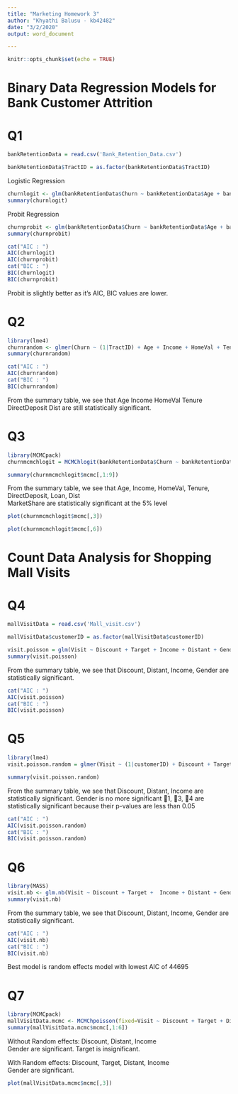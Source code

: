```yaml
---
title: "Marketing Homework 3"
author: "Khyathi Balusu - kb42482"
date: "3/2/2020"
output: word_document

---
```


```r
knitr::opts_chunk$set(echo = TRUE)
```

# Binary Data Regression Models for Bank Customer Attrition 

# Q1

```r
bankRetentionData = read.csv('Bank_Retention_Data.csv')
```

```r
bankRetentionData$TractID = as.factor(bankRetentionData$TractID)
```

Logistic Regression
```r
churnlogit <- glm(bankRetentionData$Churn ~ bankRetentionData$Age + bankRetentionData$Income + bankRetentionData$HomeVal + bankRetentionData$Tenure + bankRetentionData$DirectDeposit + bankRetentionData$Loan + bankRetentionData$Dist + bankRetentionData$MktShare, data = bankRetentionData, family = binomial(link = "logit"))
summary(churnlogit)
```

Probit Regression
```r
churnprobit <- glm(bankRetentionData$Churn ~ bankRetentionData$Age + bankRetentionData$Income + bankRetentionData$HomeVal + bankRetentionData$Tenure + bankRetentionData$DirectDeposit + bankRetentionData$Loan + bankRetentionData$Dist + bankRetentionData$MktShare, data = bankRetentionData, family = binomial(link = "probit"))
summary(churnprobit)
```

<INSERT BETA INTERPRETATIONS>

```r
cat("AIC : ")
AIC(churnlogit)
AIC(churnprobit)
cat("BIC : ")
BIC(churnlogit)
BIC(churnprobit)
```

Probit is slightly better as it's AIC, BIC values are lower.

# Q2
```r
library(lme4)
churnrandom <- glmer(Churn ~ (1|TractID) + Age + Income + HomeVal + Tenure + DirectDeposit + Loan + Dist + MktShare, data = bankRetentionData, family=binomial)
summary(churnrandom)
```

```r
cat("AIC : ")
AIC(churnrandom)
cat("BIC : ")
BIC(churnrandom)
```
From the summary table, we see that 
Age
Income
HomeVal 
Tenure
DirectDeposit
Dist 
are still statistically significant.

 
# Q3
```r
library(MCMCpack)
churnmcmchlogit = MCMChlogit(bankRetentionData$Churn ~ bankRetentionData$Age + bankRetentionData$Income + bankRetentionData$HomeVal + bankRetentionData$Tenure + bankRetentionData$DirectDeposit + bankRetentionData$Loan + bankRetentionData$Dist + bankRetentionData$MktShare, data = bankRetentionData, group = 'TractID', random=~1, r=2, R=1, burnin=10000, mcmc=20000, thin=20)
```

```r
summary(churnmcmchlogit$mcmc[,1:9])
```

From the summary table, we see that 
Age, 
Income, 
HomeVal, 
Tenure, 
DirectDeposit, 
Loan, 
Dist  
MarketShare 
are statistically significant at the 5% level


```r
plot(churnmcmchlogit$mcmc[,3])
```
```r
plot(churnmcmchlogit$mcmc[,6])
```

# Count Data Analysis for Shopping Mall Visits

# Q4
```r
mallVisitData = read.csv('Mall_visit.csv')
```

```r
mallVisitData$customerID = as.factor(mallVisitData$customerID)
```

```r
visit.poisson = glm(Visit ~ Discount + Target + Income + Distant + Gender, data=mallVisitData, family = poisson(link = "log"))
summary(visit.poisson)
```
From the summary table, we see that 
Discount, 
Distant, 
Income, 
Gender 
are statistically significant.


```r
cat("AIC : ")
AIC(visit.poisson)
cat("BIC : ")
BIC(visit.poisson)
```

# Q5
```r
library(lme4)
visit.poisson.random = glmer(Visit ~ (1|customerID) + Discount + Target + Income + Distant + Gender, data = mallVisitData, family = poisson)
```

```r
summary(visit.poisson.random)
```

From the summary table, we see that 
Discount, 
Distant, 
Income 
are statistically significant. 
Gender is no more significant
1, 3, 4   are statistically significant because their p-values are less than 0.05

```r
cat("AIC : ")
AIC(visit.poisson.random)
cat("BIC : ")
BIC(visit.poisson.random)
```

# Q6
```r
library(MASS)
visit.nb <- glm.nb(Visit ~ Discount + Target +  Income + Distant + Gender, data=mallVisitData)
summary(visit.nb)
```

From the summary table, we see that 
Discount, 
Distant, 
Income, 
Gender are statistically significant. 


```r
cat("AIC : ")
AIC(visit.nb)
cat("BIC : ")
BIC(visit.nb)
```
Best model is random effects model with lowest AIC of 44695

# Q7
```r
library(MCMCpack)
mallVisitData.mcmc <- MCMChpoisson(fixed=Visit ~ Discount + Target + Distant + Income + Gender, data=mallVisitData, random=~1, group="customerID", burnin=10000, mcmc=20000, thin=20, r=1, R=diag(1))
summary(mallVisitData.mcmc$mcmc[,1:6])
```

Without Random effects: 
Discount, 
Distant, 
Income  
Gender 
are significant. Target is insignificant.

With Random effects: 
Discount, 
Target, 
Distant, 
Income  
Gender are significant.


```r
plot(mallVisitData.mcmc$mcmc[,3])
```

